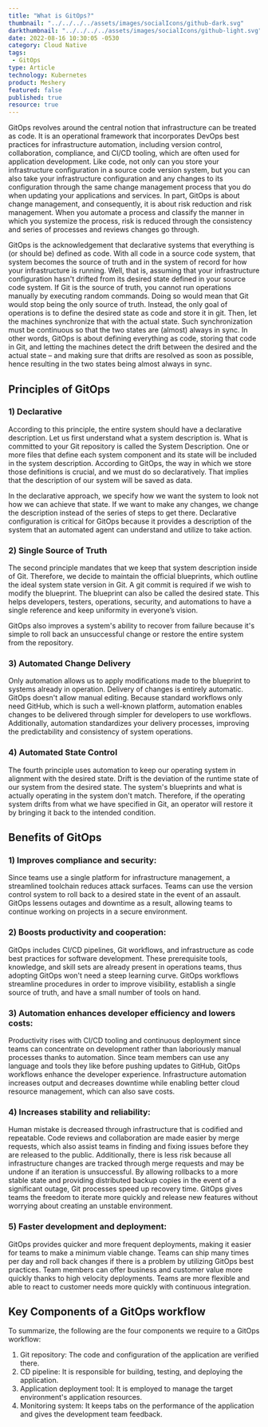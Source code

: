 ---
title: "What is GitOps?"
thumbnail: "../../../../assets/images/socialIcons/github-dark.svg"
darkthumbnail: "../../../../assets/images/socialIcons/github-light.svg"
date: 2022-08-16 10:30:05 -0530
category: Cloud Native
tags:
 - GitOps
type: Article
technology: Kubernetes
product: Meshery
featured: false
published: true
resource: true
---



<ResourcesWrapper>
<p>
    GitOps revolves around the central notion that infrastructure can be treated as code. It is an operational framework that incorporates DevOps best practices for infrastructure automation, including version control, collaboration, compliance, and CI/CD tooling, which are often used for application development. Like code, not only can you store your infrastructure configuration in a source code version system, but you can also take your infrastructure configuration and any changes to its configuration through the same change management process that you do when updating your applications and services. In part, GitOps is about change management, and consequently, it is about risk reduction and risk management. When you automate a process and classify the manner in which you systemize the process, risk is reduced through the consistency and series of processes and reviews changes go through.
</p>
<p> 
   GitOps is the acknowledgement that declarative systems that everything is (or should be) defined as code. With all code in a source code system, that system becomes the source of truth and in the system of record for how your infrastructure is running. Well, that is, assuming that your infrastructure configuration hasn't drifted from its desired state defined in your source code system. If Git is the source of truth, you cannot run operations manually by executing random commands. Doing so would mean that Git would stop being the only source of truth. Instead, the only goal of operations is to define the desired state as code and store it in git. Then, let the machines synchronize that with the actual state. Such synchronization must be continuous so that the two states are (almost) always in sync. In other words, GitOps is about defining everything as code, storing that code in Git, and letting the machines detect the drift between the desired and the actual state – and making sure that drifts are resolved as soon as possible, hence resulting in the two states being almost always in sync.
</p>

<h2> Principles of GitOps</h2>
 
<h3> 1) Declarative</h3>

 <p> According to this principle, the entire system should have a declarative description. Let us first understand what a system description is. What is committed to your Git repository is called the System Description. One or more files that define each system component and its state will be included in the system description. According to GitOps, the way in which we store those definitions is crucial, and we must do so declaratively. That implies that the description of our system will be saved as data. </p>
 
 <p> In the declarative approach, we specify how we want the system to look not how we can achieve that state. If we want to make any changes, we change the description instead of the series of steps to get there. Declarative configuration is critical for GitOps because it provides a description of the system that an automated agent can understand and utilize to take action. </p>

<h3> 2) Single Source of Truth</h3>

 <p> The second principle mandates that we keep that system description inside of Git. Therefore, we decide to maintain the official blueprints, which outline the ideal system state version in Git. A git commit is required if we wish to modify the blueprint. The blueprint can also be called the desired state. This helps developers, testers, operations, security, and automations to have a single reference and keep uniformity in everyone’s vision. </p>
 
 <p> GitOps also improves a system's ability to recover from failure because it's simple to roll back an unsuccessful change or restore the entire system from the repository.</p>

<h3> 3) Automated Change Delivery</h3>

 <p> Only automation allows us to apply modifications made to the blueprint to systems already in operation. Delivery of changes is entirely automatic. GitOps doesn't allow manual editing. Because standard workflows only need GitHub, which is such a well-known platform, automation enables changes to be delivered through simpler for developers to use workflows. Additionally, automation standardizes your delivery processes, improving the predictability and consistency of system operations. </p>

<h3> 4) Automated State Control</h3>

 <p> The fourth principle uses automation to keep our operating system in alignment with the desired state. Drift is the deviation of the runtime state of our system from the desired state. The system's blueprints and what is actually operating in the system don't match. Therefore, if the operating system drifts from what we have specified in Git, an operator will restore it by bringing it back to the intended condition. </p>

<h2> Benefits of GitOps</h2>

<h3> 1) Improves compliance and security:</h3>

 <p> Since teams use a single platform for infrastructure management, a streamlined toolchain reduces attack surfaces. Teams can use the version control system to roll back to a desired state in the event of an assault. GitOps lessens outages and downtime as a result, allowing teams to continue working on projects in a secure environment.</p>
 
 <h3> 2) Boosts productivity and cooperation:</h3>

 <p> GitOps includes CI/CD pipelines, Git workflows, and infrastructure as code best practices for software development. These prerequisite tools, knowledge, and skill sets are already present in operations teams, thus adopting GitOps won't need a steep learning curve. GitOps workflows streamline procedures in order to improve visibility, establish a single source of truth, and have a small number of tools on hand.</p>

 <h3> 3) Automation enhances developer efficiency and lowers costs:</h3>

<p> Productivity rises with CI/CD tooling and continuous deployment since teams can concentrate on development rather than laboriously manual processes thanks to automation. Since team members can use any language and tools they like before pushing updates to GitHub, GitOps workflows enhance the developer experience. Infrastructure automation increases output and decreases downtime while enabling better cloud resource management, which can also save costs.</p>
 
 <h3> 4) Increases stability and reliability:</h3>

 <p> Human mistake is decreased through infrastructure that is codified and repeatable. Code reviews and collaboration are made easier by merge requests, which also assist teams in finding and fixing issues before they are released to the public. Additionally, there is less risk because all infrastructure changes are tracked through merge requests and may be undone if an iteration is unsuccessful. By allowing rollbacks to a more stable state and providing distributed backup copies in the event of a significant outage, Git processes speed up recovery time. GitOps gives teams the freedom to iterate more quickly and release new features without worrying about creating an unstable environment.</p>
 
 <h3> 5) Faster development and deployment:</h3>

 <p> GitOps provides quicker and more frequent deployments, making it easier for teams to make a minimum viable change. Teams can ship many times per day and roll back changes if there is a problem by utilizing GitOps best practices. Team members can offer business and customer value more quickly thanks to high velocity deployments. Teams are more flexible and able to react to customer needs more quickly with continuous integration.</p>
 
 <h2> Key Components of a GitOps workflow</h2>

 <p> To summarize, the following are the four components we require to a GitOps workflow:</p>
   <ol>
      <li> Git repository: The code and configuration of the application are verified there. </li>
      <li> CD pipeline: It is responsible for building, testing, and deploying the application. </li>
      <li> Application deployment tool: It is employed to manage the target environment's application resources. </li>
      <li> Monitoring system: It keeps tabs on the performance of the application and gives the development team feedback. </li>
   </ol>

</ResourcesWrapper>
